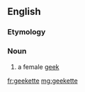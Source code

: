 ==English==

===Etymology===
{{suffix|geek|ette|lang=en}}

===Noun===
{{en-noun}}

#a female [[geek]]

[[fr:geekette]]
[[mg:geekette]]